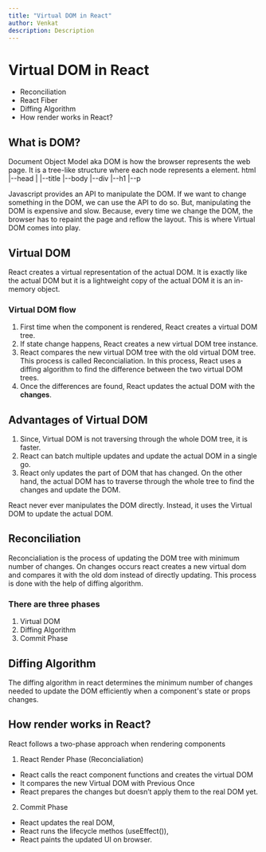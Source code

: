 ```yaml
---
title: "Virtual DOM in React"
author: Venkat
description: Description 
---
```


# Virtual DOM in React
- Reconciliation
- React Fiber
- Diffing Algorithm
- How render works in React?

## What is DOM?

Document Object Model aka DOM is how the browser represents the web page. It is a tree-like structure where each node represents a element.
<CodeBlock>
html
|--head
|  |--title
|--body
   |--div
   |--h1
   |--p
</CodeBlock>

Javascript provides an API to manipulate the DOM. If we want to change something in the DOM, we can use the API to do so. But, manipulating the DOM is expensive and slow.
Because, every time we change the DOM, the browser has to repaint the page and reflow the layout. This is where Virtual DOM comes into play.

## Virtual DOM
React creates a virtual representation of the actual DOM. It is exactly like the actual DOM but it is a lightweight copy of the actual DOM it is an in-memory object.

### Virtual DOM flow
1. First time when the component is rendered, React creates a virtual DOM tree.
2. If state change happens, React creates a new virtual DOM tree instance.
3. React compares the new virtual DOM tree with the old virtual DOM tree. This process is called Reconcialiation. 
In this process, React uses a diffing algorithm to find the difference between the two virtual DOM trees.
4. Once the differences are found, React updates the actual DOM with the **changes**.

## Advantages of Virtual DOM
1. Since, Virtual DOM is not traversing through the whole DOM tree, it is faster.
2. React can batch multiple updates and update the actual DOM in a single go.
3. React only updates the part of DOM that has changed.
On the other hand, the actual DOM has to traverse through the whole tree to find the changes and update the DOM.


<Info>
React never ever manipulates the DOM directly. Instead, it uses the Virtual DOM to update the actual DOM.
</Info>

## Reconciliation
Reconcialiation is the process of updating the DOM tree with minimum number of changes. On changes occurs react creates a new virtual dom and compares it with the old dom instead of directly updating.
This process is done with the help of diffing algorithm. 

### There are three phases
1. Virtual DOM
2. Diffing Algorithm
3. Commit Phase

## Diffing Algorithm
The diffing algorithm in react determines the minimum number of changes needed to update the DOM efficiently when a component's state or props changes.

## How render works in React?
React follows a two-phase approach when rendering components

1. React Render Phase (Reconcialiation)
- React calls the react component functions and creates the virtual DOM
- It compares the new Virtual DOM with Previous Once
- React prepares the changes but doesn’t apply them to the real DOM yet.
2. Commit Phase
- React updates the real DOM,
- React runs the lifecycle methos (useEffect()),
- React paints the updated UI on browser.